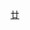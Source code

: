 {{Navbox
| name   = 中国化学会第二十五届理事会 (中华人民共和国)
| title  = [[中國化學會 (中華人民共和國)|中国化学会]]第二十五届理事会
| above  = 1999年－2002年
| bodyclass = hlist
| group1 = 理事长<ref group="注">注1：每年依次轮流担任</ref>
| list1  = 
* [[宋心琦]]
* [[黄本立]]
* [[习复|习　复]]
* [[白春礼]]
| group2 = 秘书长
| list2  = [[费昌沛]]
| group3 = 副秘书长
| list3  = 
* [[方智|方　智]]
* [[陈敏伯]]
* [[薛群基]]
* [[廖沐真]]
* [[段连运]]
| group4 = 常务理事
| list4  = 
* [[白春礼]]
* [[常文保]]
* [[陳耀祖 (化學家)|陈耀祖]]
* [[董绍俊]]
* [[方智|方　智]]
* [[何鸣元]]
* [[黄本立]]
* [[黄志镗]]
* [[蒋耀忠]]
* [[李滨耀]]
* [[廖沐真]]
* [[林励吾]]
* [[潘景浩]]
* [[沈家骢]]
* [[宋心琦]]
* [[万惠霖]]
* [[王佛松]]
* [[吴念祖]]
* [[吴毓林]]
* [[习复|习　复]]
* [[徐晓白]]
* [[薛群基]]
* [[游效曾]]
* [[赵祥大]]
* [[赵新生]]
* [[郑小明]]
* [[朱光美]]
* [[朱起鹤]]
* [[朱清时]]
| group5 = 理事
| list5  = 
* [[常文保]]
* [[程介克]]
* [[董绍俊]]
* [[高锦章]]
* [[胡丰|胡　丰]]
* [[黄本立]]
* [[李志良]]
* [[刘国诠]]
* [[吕九如]]
* [[潘景浩]]
* [[王吉德]]
* [[王柯敏]]
* [[许金钩]]
* [[杨芄原]]
* [[叶建农]]
* [[袁倬斌]]
* [[臧树良]]
* [[张长庚]]
* [[长孙玮]]
* [[赵祥大]]
* [[陈九顺]]
* [[陈鸣才]]
* [[陈远荫]]
* [[程时远]]
* [[方智|方　智]]
* [[高俊刚]]
* [[何嘉松]]
* [[洪定一]]
* [[胡汉杰]]
* [[金日光]]
* [[孔祥正]]
* [[李滨耀]]
* [[李惠林]]
* [[李银|李　银]]
* [[马建标]]
* [[沈家骢]]
* [[宋才生]]
* [[王佛松]]
* [[习复|习　复]]
* [[徐懋|徐　懋]]
* [[薛奇|薛　奇]]
* [[杨慕杰]]
* [[王祥云]]
* [[童张法]]
* [[丁润波]]
* [[嘎日迪]]
* [[胡新懿]]
* [[李远良]]
* [[吴映民]]
* [[徐晓白]]
* [[张远航]]
* [[陈庆龄]]
* [[瞿国华]]
* [[陈天朗]]
* [[陈小明 (化学家)|陈小明]]
* [[苟少华]]
* [[李德谦]]
* [[梁宏|梁　宏]]
* [[马培华]]
* [[孟庆金]]
* [[钱逸泰]]
* [[史启祯]]
* [[宋彭生]]
* [[吴瑾光]]
* [[新民|新　民]]
* [[徐吉庆]]
* [[游效曾]]
* [[张允什]]
* [[朱文祥]]
* [[白春礼]]
* [[白凤莲]]
* [[蔡生民]]
* [[陈德展]]
* [[范启家]]
* [[封继康]]
* [[付兴国]]
* [[何国钟]]
* [[何鸣元]]
* [[何天敬]]
* [[洪品杰]]
* [[胡信国]]
* [[黄锦顺]]
* [[金祥林]]
* [[来鲁华]]
* [[李凤仪]]
* [[李国宝]]
* [[李明|李　明]]
* [[李铁津]]
* [[梁敬魁]]
* [[廖沐真]]
* [[林励吾]]
* [[林少凡]]
* [[刘新厚]]
* [[刘忠范]]
* [[邱勇|邱　勇]]
* [[屈松生]]
* [[宋心琦]]
* [[孙世刚]]
* [[孙予罕]]
* [[万惠霖]]
* [[王键吉]]
* [[王荣顺]]
* [[魏可镁]]
* [[吴辉煌]]
* [[吴念祖]]
* [[吴通好]]
* [[席时权]]
* [[徐恒泳]]
* [[徐昕 (化学家)|徐　昕]]
* [[薛群基]]
* [[阎海科]]
* [[俞庆森]]
* [[张高勇]]
* [[张正斌]]
* [[张治军]]
* [[赵新生]]
* [[郑兰荪]]
* [[郑小明]]
* [[钟炳|钟　炳]]
* [[朱光美]]
* [[朱起鹤]]
* [[朱清时]]
* [[陈朝辉]]
* [[覃光明]]
* [[孙震岩]]
* [[汪信|汪　信]]
* [[郁务远]]
* [[张鹤鸣]]
* [[周世光]]
* [[曹居东]]
* [[陈庆云]]
* [[崔永芳]]
* [[董学畅]]
* [[杜秀宝]]
* [[段启伟]]
* [[费昌沛]]
* [[郭文生]]
* [[何仁|何　仁]]
* [[黄宪 (化学家)|黄　宪]]
* [[黄志镗]]
* [[计国桢]]
* [[贾忠建]]
* [[蒋耀忠]]
* [[焦克芳]]
* [[金桂玉]]
* [[李逢泽]]
* [[刘钊杰]]
* [[马怀柱]]
* [[佟振合]]
* [[王千杰]]
* [[王晓光]]
* [[吴成泰]]
* [[吴毓林]]
* [[谢如刚]]
* [[庾石山]]
* [[曾陇梅]]
* [[郑崇直]]
* [[朱红军]]
* [[陳耀祖 (化學家)|陈耀祖]]
| group6 = 
| list6  = 
| below  = <references group="注"/>
}}<noinclude>
{{collapsible option}}
[[Category:中国化学会模板|廿]]
</noinclude>